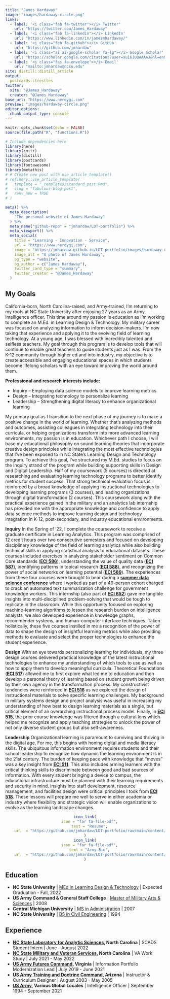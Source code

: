 ```yaml
---
title: "James Hardaway"
image: "images/hardaway-circle.png"
links:
  - label: '<i class="fab fa-twitter"></i> Twitter'
    url: "https://twitter.com/James_Hardaway"
  - label: '<i class="fab fa-linkedin"></i> LinkedIn'
    url: "https://www.linkedin.com/in/jamesmhardaway/"  
  - label: '<i class="fab fa-github"></i> GitHub'
    url: "https://github.com/jmhardaw"
  - label: '<i class="ai ai-google-scholar fa-lg"></i> Google Scholar'
    url: "https://scholar.google.com/citations?user=su16JUQAAAAJ&hl=en&authuser=1" 
  - label: '<i class="fas fa-envelope"></i> Email'
    url: "mailto:jmhardaw@ncsu.edu"
site: distill::distill_article
output:
  postcards::trestles
twitter:
  site: "@James_Hardaway"
  creator: "@James_Hardaway"
base_url: "https://www.nerdygi.com"
preview: "images/hardaway-circle.png"
editor_options: 
  chunk_output_type: console
---
```


```r
knitr::opts_chunk$set(echo = FALSE)
source(file.path("R", "functions.R"))
```

```r
# Include dependencies here
library(here)
library(knitr)
library(distill)
library(postcards)
library(fontawesome)
library(metathis)
# # Create new post with use_article_template()
# refinery::use_article_template(
#   template = "_templates/standard_post.Rmd",
#   slug = "fabulous-blog-post", 
#   renv_new = TRUE
# )

meta() %>%
  meta_description(
    "The personal website of James Hardaway"
  ) %>%
  meta_name("github-repo" = "jmhardaw/LDT-portfolio") %>%
  meta_viewport() %>%
  meta_social(
    title = "Learning - Innovation - Service",
    url = "https://www.nerdygi.com",
    image = "https://jmhardaw.github.io/LDT-portfolio/images/hardaway-circle.png",
    image_alt = "A photo of James Hardaway",
    og_type = "website",
    og_author = c("James Hardaway"),
    twitter_card_type = "summary",
    twitter_creator = "@James_Hardaway"
  )
```

## My Goals

California-born, North Carolina-raised, and Army-trained, I’m returning to my roots at NC State University after enjoying 27 years as an Army intelligence officer. This time around my passion is education as I’m working to complete an M.Ed. in Learning Design & Technology. My military career was focused on analyzing information to inform decision-makers. I’m now taking that experience and applying it to the evolving field of learning technology. At a young age, I was blessed with incredibly talented and selfless teachers. My goal through this program is to develop tools that will continue to enable great teachers to guide students just as I was. From the K-12 community through higher ed and into industry, my objective is to create accessible and engaging educational spaces in which students become lifelong scholars with an eye toward improving the world around them.

**Professional and research interests include:**
<ul>
  <li>Inquiry – Employing data science models to improve learning metrics</li>
  <li>Design – Integrating technology to personalize learning</li>
  <li>Leadership – Strengthening digital literacy to enhance organizational learning</li>
</ul>

My primary goal as I transition to the next phase of my journey is to make a positive change in the world of learning. Whether that’s analyzing methods and outcomes, assisting colleagues in integrating technology into their curricula, or helping organizations transform into more advanced learning environments, my passion is in education. Whichever path I choose, I will base my educational philosophy on sound learning theories that incorporate creative design principles while integrating the most effective technologies that I’ve been exposed to in NC State’s Learning Design and Technology program. To achieve this goal, I’ve structured my M.Ed. studies to focus on the Inquiry strand of the program while building supporting skills in Design and Digital Leadership. Half of my coursework (5 courses) is directed at researching and evaluating learning technology programs to better identify metrics for student success. That strong technical evaluation focus is reinforced by a broad knowledge of applying instructional technologies to developing learning programs (3 courses), and leading organizations through digital transformation (2 courses). This coursework along with the practical experience gained in the military and an analytics lab internship has provided me with the appropriate knowledge and confidence to apply data science methods to improve learning design and technology integration in K-12, post-secondary, and industry educational environments.

**Inquiry**
In the Spring of ’22, I complete the coursework to receive a graduate certificate in Learning Analytics. This program was comprised of 12 credit hours over two consecutive semesters and focused on developing disciplinary knowledge of the field of learning analytics while also building technical skills in applying statistical analysis to educational datasets. These courses included exercises in analyzing stakeholder sentiment on Common Core standards ([**ECI 586**](https://jmhardaw.github.io/LDT-portfolio/courses.html#eci-586-introduction-to-learning-analytics)), understanding the value of quality data ([**ECI 587**](https://jmhardaw.github.io/LDT-portfolio/courses.html#eci-587-machine-learning-in-education)), identifying patterns in topical research ([**ECI 588**](https://jmhardaw.github.io/LDT-portfolio/courses.html#eci-588-text-mining-in-education)), and recognizing the power of social networks on learning potential ([**ECI 589**](https://jmhardaw.github.io/LDT-portfolio/courses.html#eci-589-analyzing-learning-networks)). The experiences from these four courses were brought to bear during a [**summer data science conference**](https://github.com/jmhardaw/LDT-portfolio/blob/main/content/eci515-artifacts/ECI652_Internship_Summary.pdf) where I worked as part of a 40-person cohort charged to crack an automated text summarization challenge for government knowledge workers. This internship (also part of [**ECI 652**](https://jmhardaw.github.io/LDT-portfolio/courses.html#eci-652-field-based-applications-of-learning-design-and-technology)) gave me tangible insights into multi-disciplined problem-solving that would be tough to replicate in the classroom. While this opportunity focused on exploring machine-learning algorithms to lessen the research burden on intelligence analysts, we also developed experience in knowledge graphs, recommender systems, and human-computer interface techniques. Taken holistically, these five courses instilled in me a recognition of the power of data to shape the design of insightful learning metrics while also providing methods to evaluate and select the proper technologies to enhance the student experience.

**Design**
With an eye towards personalizing learning for individuals, my three design courses delivered practical knowledge of the latest instructional technologies to enhance my understanding of which tools to use as well as how to apply them to develop meaningful curricula. Theoretical Foundations ([**ECI 517**](https://jmhardaw.github.io/LDT-portfolio/courses.html#eci-517-theoretical-foundations-of-advanced-learning-environments)) allowed me to first explore what led me to education and then develop a personal theory of learning based on student growth being driven by their own agency in the transformation process. My constructivist tendencies were reinforced in [**ECI 516**](https://jmhardaw.github.io/LDT-portfolio/courses.html#eci-516-design-and-evaluation-of-instructional-materials) as we explored the design of instructional materials to solve specific learning challenges. My background in military systems design and project analysis was useful in increasing my understanding of how best to design learning materials as a single, but critical element of an overarching instructional process model. Finally, in [**ECI 515**](https://jmhardaw.github.io/LDT-portfolio/courses.html#eci-515-cultural-investigations-and-technical-representations-in-education), the prior course knowledge was filtered through a cultural lens which helped me recognize and apply teaching strategies to unlock the power of not only diverse student groups but also self-awareness.

**Leadership**
Organizational learning is paramount to surviving and thriving in the digital age. For me, this begins with honing digital and media literacy skills. The ubiquitous information environment requires students and their school leadership to recognize how dynamic the learning environment is in the 21st century. The burden of keeping pace with knowledge that “moves” was a key insight from [**ECI 511**](https://jmhardaw.github.io/LDT-portfolio/courses.html#eci-511-introduction-to-learning-design-and-technology). This also includes arming learners with the critical thinking skills to discriminate between good and bad sources of information. With every student bringing a device to campus, the educational infrastructure must be planned with their learning requirements and security in mind. Insights into staff development, resource management, and facilities design were critical principles I took from [**ECI 518**](https://jmhardaw.github.io/LDT-portfolio/courses.html#eci-518-digital-learning-program-and-staff-development). These lessons will prepare me well to serve in either academia or industry where flexibility and strategic vision will enable organizations to evolve as the learning landscape changes.

<center>
```r
icon_link(
    icon = "far fa-file-pdf",
    text = "Resume",
    url  = "https://github.com/jmhardaw/LDT-portfolio/raw/main/content/Hardaway-resume.pdf"
)
icon_link(
    icon = "far fa-file-pdf",
    text = "Army Bio",
    url  = "https://github.com/jmhardaw/LDT-portfolio/raw/main/content/Hardaway-mil-bio.pdf"
)
```
</center>
## Education

<ul>
  <li>**NC State University** \| [MEd in Learning Design & Technology](https://ced.ncsu.edu/graduate/programs/masters/learning-design-and-technology/) \| Expected Graduation - Fall, 2022</li>
  <li>**US Army Command & General Staff College** \| [Master of Military Arts & Sciences](https://usacac.army.mil/organizations/cace/cgsc/sams) \| 2008</li>
  <li>**Central Michigan University** \| [MS in Administration](https://www.cmich.edu/colleges/ehs/msa/Pages/default.aspx) \| 2007</li>
  <li>**NC State University** \| [BS in Civil Engineering](https://www.ccee.ncsu.edu/) \| 1994</li>
</ul>

## Experience

<ul>
  <li>[**NC State Laboratory for Analytic Sciences**](https://ncsu-las.org/2022-scads/)**, North Carolina** \| SCADS Student Intern \| June - August 2022</li>
  <li>[**NC State Military and Veteran Services**](https://veterans.ncsu.edu/group/work-study/)**, North Carolina** \| VA Work Study \| July 2021 - May 2022</li>
  <li>[**US Army Futures Command**](https://www.armyfuturescommand.com/fcc/)**, Virginia** \| Information Portfolio Modernization Lead \| July 2019 - June 2021</li>
  <li>[**US Army Training and Doctrine Command**](https://www.army.mil/USAICoE)**, Arizona** \| Instructor & Curriculum Designer \| August 2003 - May 2005</li>
  <li>[**US Army**](https://www.goarmy.com/careers-and-jobs/career-match/signal-intelligence/languages-code/35a-military-intelliigence-officer.html)**, Various Global Locales** \| Intelligence Officer \| September 1994 - September 2021</li>
</ul>